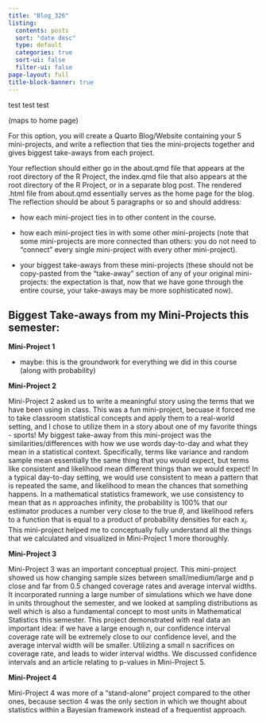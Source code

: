 ```yaml
---
title: "Blog_326"
listing:
  contents: posts
  sort: "date desc"
  type: default
  categories: true
  sort-ui: false
  filter-ui: false
page-layout: full
title-block-banner: true
---
```


test test test

(maps to home page)

For this option, you will create a Quarto Blog/Website containing your 5 mini-projects, and write a reflection that ties the mini-projects together and gives biggest take-aways from each project.

Your reflection should either go in the about.qmd file that appears at the root directory of the R Project, the index.qmd file that also appears at the root directory of the R Project, or in a separate blog post. The rendered .html file from about.qmd essentially serves as the home page for the blog. The reflection should be about 5 paragraphs or so and should address:

- how each mini-project ties in to other content in the course.

- how each mini-project ties in with some other mini-projects (note that some mini-projects are more connected than others: you do not need to “connect” every single mini-project with every other mini-project).

- your biggest take-aways from these mini-projects (these should not be copy-pasted from the “take-away” section of any of your original mini-projects: the expectation is that, now that we have gone through the entire course, your take-aways may be more sophisticated now).

## Biggest Take-aways from my Mini-Projects this semester:

**Mini-Project 1**

- maybe: this is the groundwork for everything we did in this course (along with probability)

**Mini-Project 2**

Mini-Project 2 asked us to write a meaningful story using the terms that we have been using in class. This was a fun mini-project, becuase it forced me to take classroom statistical concepts and apply them to a real-world setting, and I chose to utilize them in a story about one of my favorite things - sports! My biggest take-away from this mini-project was the similarities/differences with how we use words day-to-day and what they mean in a statistical context. Specifically, terms like variance and random sample mean essentially the same thing that you would expect, but terms like consistent and likelihood mean different things than we would expect! In a typical day-to-day setting, we would use consistent to mean a pattern that is repeated the same, and likelihood to mean the chances that something happens. In a mathematical statistics framework, we use consistency to mean that as n approaches infinity, the probability is 100% that our estimator produces a number very close to the true $\theta$, and likelihood refers to a function that is equal to a product of probability densities for each $x_i$. This mini-project helped me to conceptually fully understand all the things that we calculated and visualized in Mini-Project 1 more thoroughly.

**Mini-Project 3**

Mini-Project 3 was an important conceptual project. This mini-project showed us how changing sample sizes between small/medium/large and p close and far from 0.5 changed coverage rates and average interval widths. It incorporated running a large number of simulations which we have done in units throughout the semester, and we looked at sampling distributions as well which is also a fundamental concept to most units in Mathematical Statistics this semester. This project demonstrated with real data an important idea: if we have a large enough n, our confidence interval coverage rate will be extremely close to our confidence level, and the average interval width will be smaller. Utilizing a small n sacrifices on coverage rate, and leads to wider interval widths. We discussed confidence intervals and an article relating to p-values in Mini-Project 5.

**Mini-Project 4**

Mini-Project 4 was more of a "stand-alone" project compared to the other ones, because section 4 was the only section in which we thought about statistics within a Bayesian framework instead of a frequentist approach.



